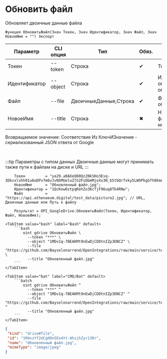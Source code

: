 ﻿---
sidebar_position: 8
---


# Обновить файл
 Обновляет двоичные данные файла



`Функция ОбновитьФайл(Знач Токен, Знач Идентификатор, Знач Файл, Знач НовоеИмя = "") Экспорт`

  | Параметр | CLI опция | Тип | Обяз. | Назначение |
  |-|-|-|-|-|
  | Токен | --token | Строка | &#x2714; | Токен |
  | Идентификатор | --object | Строка | &#x2714; | Идентификатор обновляемого объекта |
  | Файл | --file | ДвоичныеДанные,Строка | &#x2714; | Файл источник обновления |
  | НовоеИмя | --title | Строка | &#x2716; | Новое имя файла (если необходимо) |

  
  Возвращаемое значение:   Соответствие Из КлючИЗначение - сериализованный JSON ответа от Google

<br/>

:::tip
Параметры с типом данных Двоичные данные могут принимать также пути к файлам на диске и URL
:::
<br/>



```bsl title="Пример использования для 1С:Предприятие/OneScript"
    Токен         = "ya29.a0AXeO80Qz2NkSHo3Esq-3Dkvxlvhh01u6oDPv7m6vJvN5MUeluZlh2FsDbmMjoXx3N_bStbQrfvky5LWOPkgGfh8kmAQnvGb4Tc84o0wzy...";
    НовоеИмя      = "Обновленный файл.jpg";
    Идентификатор = "1QcKowOztpqRehZo3KcTjF96uq8Tb4RNw";
    Файл          = "https://api.athenaeum.digital/test_data/picture2.jpg"; // URL, Двоичные данные или Путь к файлу

    Результат = OPI_GoogleDrive.ОбновитьФайл(Токен, Идентификатор, Файл, НовоеИмя);
```
    

 <Tabs>
  
    <TabItem value="bash" label="Bash" default>
        ```bash
            oint gdrive ОбновитьФайл \
              --token "***" \
              --object "1MDv1q-7BEAKMt9nEwDjCDDtnIZp3DNCZ" \
              --file "https://github.com/Bayselonarrend/OpenIntegrations/raw/main/service/test_data/picture2.jpg" \
              --title "Обновленный файл.jpg"
        ```
    </TabItem>
  
    <TabItem value="bat" label="CMD/Bat" default>
        ```batch
            oint gdrive ОбновитьФайл ^
              --token "***" ^
              --object "1MDv1q-7BEAKMt9nEwDjCDDtnIZp3DNCZ" ^
              --file "https://github.com/Bayselonarrend/OpenIntegrations/raw/main/service/test_data/picture2.jpg" ^
              --title "Обновленный файл.jpg"
        ```
    </TabItem>
</Tabs>


```json title="Результат"
{
 "kind": "drive#file",
 "id": "1M4vzYf2dCgd0n5Ex4Yt-AhzjhZyr13Rr",
 "name": "Обновленный файл.jpg",
 "mimeType": "image/jpeg"
}
```
